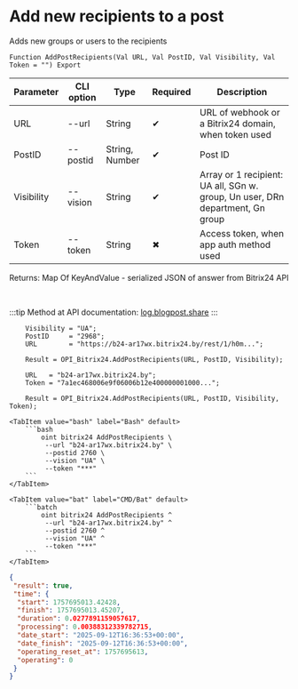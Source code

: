 ﻿---
sidebar_position: 7
description: Add new recipients to a post and other functions to work with Bitrix24 in the Open Integration Package, a free open-source integration library for 1C:Enterprise 8, OneScript and CLI
keywords: [1C, 1С, 1С:Enterprise, 1С:Enterprise 8.3, API, Integration, Services, Exchange, OneScript, CLI, Bitrix24]
---


# Add new recipients to a post
 Adds new groups or users to the recipients



`Function AddPostRecipients(Val URL, Val PostID, Val Visibility, Val Token = "") Export`

  | Parameter | CLI option | Type | Required | Description |
  |-|-|-|-|-|
  | URL | --url | String | &#x2714; | URL of webhook or a Bitrix24 domain, when token used |
  | PostID | --postid | String, Number | &#x2714; | Post ID |
  | Visibility | --vision | String | &#x2714; | Array or 1 recipient: UA all, SGn w. group, Un user, DRn department, Gn group |
  | Token | --token | String | &#x2716; | Access token, when app auth method used |

  
  Returns:  Map Of KeyAndValue - serialized JSON of answer from Bitrix24 API

<br/>

:::tip
Method at API documentation: [log.blogpost.share](https://dev.1c-bitrix.ru/rest_help/log/log_blogpost_share.php)
:::
<br/>



```bsl title="1C:Enterprise/OneScript code example"
    Visibility = "UA";
    PostID     = "2968";
    URL        = "https://b24-ar17wx.bitrix24.by/rest/1/h0m...";

    Result = OPI_Bitrix24.AddPostRecipients(URL, PostID, Visibility);

    URL   = "b24-ar17wx.bitrix24.by";
    Token = "7a1ec468006e9f06006b12e400000001000...";

    Result = OPI_Bitrix24.AddPostRecipients(URL, PostID, Visibility, Token);
```
 

 <Tabs>
  
    <TabItem value="bash" label="Bash" default>
        ```bash
            oint bitrix24 AddPostRecipients \
             --url "b24-ar17wx.bitrix24.by" \
             --postid 2760 \
             --vision "UA" \
             --token "***"
        ```
    </TabItem>
  
    <TabItem value="bat" label="CMD/Bat" default>
        ```batch
            oint bitrix24 AddPostRecipients ^
             --url "b24-ar17wx.bitrix24.by" ^
             --postid 2760 ^
             --vision "UA" ^
             --token "***"
        ```
    </TabItem>
</Tabs>


```json title="Result"
{
 "result": true,
 "time": {
  "start": 1757695013.42428,
  "finish": 1757695013.45207,
  "duration": 0.0277891159057617,
  "processing": 0.00388312339782715,
  "date_start": "2025-09-12T16:36:53+00:00",
  "date_finish": "2025-09-12T16:36:53+00:00",
  "operating_reset_at": 1757695613,
  "operating": 0
 }
}
```
